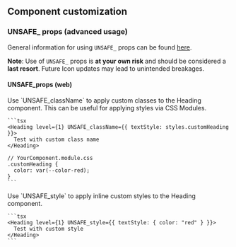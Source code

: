 
## Component customization

### UNSAFE\_ props (advanced usage)

General information for using `UNSAFE_` props can be found
[here](/guides/customizing-components).

**Note**: Use of `UNSAFE_` props is **at your own risk** and should be
considered a **last resort**. Future Icon updates may lead to unintended
breakages.

#### UNSAFE_props (web)

<Tabs>
  <Tab label="UNSAFE_className">
    Use `UNSAFE_className` to apply custom classes to the Heading component. This can be
    useful for applying styles via CSS Modules.

    ```tsx
    <Heading level={1} UNSAFE_className={{ textStyle: styles.customHeading }}>
      Test with custom class name
    </Heading>

    // YourComponent.module.css
    .customHeading {
      color: var(--color-red);
    }
    ```

  </Tab>
  <Tab label="UNSAFE_style">
    Use `UNSAFE_style` to apply inline custom styles to the Heading component.
    
    ```tsx
    <Heading level={1} UNSAFE_style={{ textStyle: { color: "red" } }}>
      Test with custom style
    </Heading>
    ```
  </Tab>
</Tabs>
